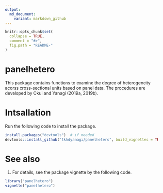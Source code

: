 ---
output:
  md_document:
    variant: markdown_github
---

<!-- README.md is generated from README.Rmd. Please edit that file -->

```{r, echo = FALSE}
knitr::opts_chunk$set(
  collapse = TRUE,
  comment = "#>",
  fig.path = "README-"
)
```

# panelhetero

This package contains functions to examine the degree of heterogeneity acorss cross-sectional units based on panel data.
The procedures are developed by Okui and Yanagi (2019a, 2019b).


# Intsallation

Run the following code to install the package.

```{r, eval = FALSE}
install.packages("devtools")  # if needed
devtools::install_github("tkhdyanagi/panelhetero", build_vignettes = TRUE)
```

# See also

1. For details, see the package vignette by the following code.

```{r, eval = FALSE}
library("panelhetero")
vignette("panelhetero")
```

